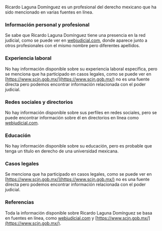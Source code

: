 Ricardo Laguna Domínguez es un profesional del derecho mexicano que ha sido mencionado en varias fuentes en línea. 
### Información personal y profesional
Se sabe que Ricardo Laguna Domínguez tiene una presencia en la red judicial, como se puede ver en [webjudicial.com](https://webjudicial.com/directory/mx/r-312), donde aparece junto a otros profesionales con el mismo nombre pero diferentes apellidos. 
### Experiencia laboral
No hay información disponible sobre su experiencia laboral específica, pero se menciona que ha participado en casos legales, como se puede ver en [https://www.scjn.gob.mx/](https://www.scjn.gob.mx/) no es una fuente directa pero podemos encontrar información relacionada con el poder judicial. 
### Redes sociales y directorios
No hay información disponible sobre sus perfiles en redes sociales, pero se puede encontrar información sobre él en directorios en línea como [webjudicial.com](https://webjudicial.com/directory/mx/r-312). 
### Educación
No hay información disponible sobre su educación, pero es probable que tenga un título en derecho de una universidad mexicana. 
### Casos legales
Se menciona que ha participado en casos legales, como se puede ver en [https://www.scjn.gob.mx/](https://www.scjn.gob.mx/) no es una fuente directa pero podemos encontrar información relacionada con el poder judicial.
### Referencias 
Toda la información disponible sobre Ricardo Laguna Domínguez se basa en fuentes en línea, como [webjudicial.com](https://webjudicial.com/directory/mx/r-312) y [https://www.scjn.gob.mx/](https://www.scjn.gob.mx/).